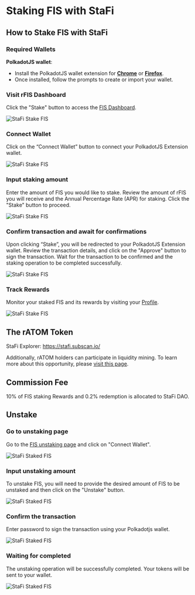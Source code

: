 # Staking FIS with StaFi


## How to Stake FIS with StaFi

### Required Wallets

**PolkadotJS wallet**:

- Install the PolkadotJS wallet extension for **[Chrome](https://chrome.google.com/webstore/detail/polkadot%7Bjs%7D-extension/mopnmbcafieddcagagdcbnhejhlodfdd)** or **[Firefox](https://addons.mozilla.org/en-US/firefox/addon/polkadot-js-extension/)**.
- Once installed, follow the prompts to create or import your wallet.

<Steps>

### Visit rFIS Dashboard

Click the "Stake" button to access the [FIS Dashboard](https://app.stafi.io/gallery/polkadot/FIS?net=StaFi).

![StaFi Stake FIS](/image/stakingunstakingpolkadotfis_1-new.png)

### Connect Wallet

Click on the “Connect Wallet” button to connect your PolkadotJS Extension wallet.

![StaFi Stake FIS](/image/stakingunstakingpolkadotfis_2-new.png)

### Input staking amount

Enter the amount of FIS you would like to stake. Review the amount of rFIS you will receive and the Annual Percentage Rate (APR) for staking. Click the "Stake" button to proceed.


![StaFi Stake FIS](/image/stakingunstakingpolkadotfis_4.png)

### Confirm transaction and await for confirmations

Upon clicking “Stake”, you will be redirected to your PolkadotJS Extension wallet. Review the transaction details, and click on the "Approve" button to sign the transaction. Wait for the transaction to be confirmed and the staking operation to be completed successfully.

![StaFi Stake FIS](/image/stakingunstakingpolkadotfis_5.png)

### Track Rewards

Monitor your staked FIS and its rewards by visiting your [Profile](https://app.stafi.io/profile/polkadot).

![StaFi Stake FIS](/image/stakingunstakingpolkadotfis_6.png)

</Steps>

## The rATOM Token

StaFi Explorer: https://stafi.subscan.io/

Additionally, rATOM holders can participate in liquidity mining. To learn more about this opportunity, please [visit this page](https://app.stafi.io/pool/polkadot).

## Commission Fee

10% of FIS staking Rewards and 0.2% redemption is allocated to StaFi DAO.

## Unstake

<Steps>

### Go to unstaking page

Go to the [FIS unstaking page](https://app.stafi.io/rtoken/stake/FIS?tokenStandard=Native) and click on "Connect Wallet".

![StaFi Staked FIS](/image/rfisunstake_1.png)

### Input unstaking amount

To unstake FIS, you will need to provide the desired amount of FIS to be unstaked and then click on the "Unstake" button.

![StaFi Staked FIS](/image/rfisunstake_2.png)

### Confirm the transaction

Enter password to sign the transaction using your Polkadotjs wallet.

![StaFi Staked FIS](/image/rfisunstake_3.png)

### Waiting for completed

The unstaking operation will be successfully completed. Your tokens will be sent to your wallet.

![StaFi Staked FIS](/image/rfisunstake_4.png)

</Steps>
